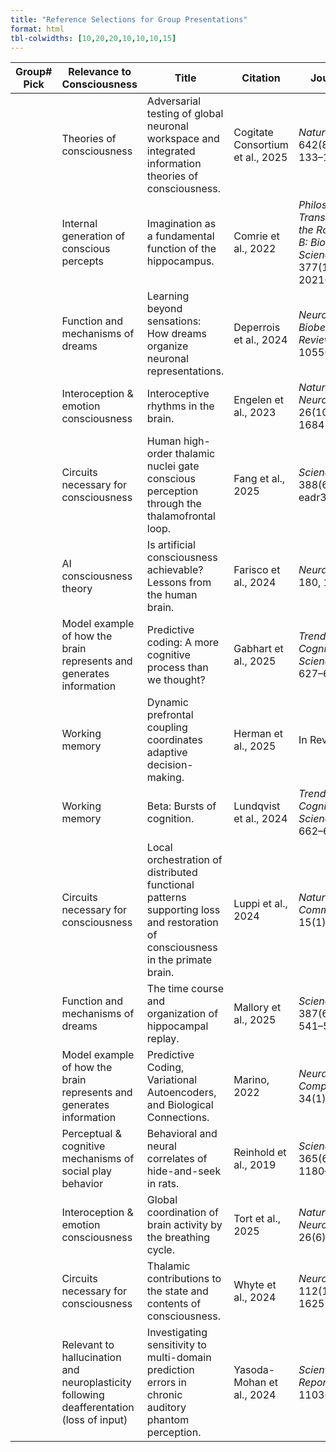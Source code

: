 ```yaml
---
title: "Reference Selections for Group Presentations"
format: html
tbl-colwidths: [10,20,20,10,10,10,15]
---
```



| Group# Pick | Relevance to Consciousness | Title | Citation | Journal info | Reference (online link) |
|---|---|---|---|---|---|
|  | Theories of consciousness | Adversarial testing of global neuronal workspace and integrated information theories of consciousness. | Cogitate Consortium et al., 2025 | *Nature*, 642(8066), 133–142 | <https://doi.org/10.1038/s41586-025-08888-1> |
|  | Internal generation of conscious percepts | Imagination as a fundamental function of the hippocampus. | Comrie et al., 2022 | *Philosophical Transactions of the Royal Society B: Biological Sciences*, 377(1866), 20210336 | <https://doi.org/10.1098/rstb.2021.0336> |
|  | Function and mechanisms of dreams | Learning beyond sensations: How dreams organize neuronal representations. | Deperrois et al., 2024 | *Neuroscience & Biobehavioral Reviews*, 157, 105508 | <https://doi.org/10.1016/j.neubiorev.2023.105508> |
|  | Interoception & emotion consciousness | Interoceptive rhythms in the brain. | Engelen et al., 2023 | *Nature Neuroscience*, 26(10), 1670–1684 | <https://doi.org/10.1038/s41593-023-01425-1> |
|  | Circuits necessary for consciousness | Human high-order thalamic nuclei gate conscious perception through the thalamofrontal loop. | Fang et al., 2025 | *Science*, 388(6742), eadr3675 | <https://doi.org/10.1126/science.adr3675> |
|  | AI consciousness theory | Is artificial consciousness achievable? Lessons from the human brain. | Farisco et al., 2024 | *Neural Networks*, 180, 106714 | <https://doi.org/10.1016/j.neunet.2024.106714> |
|  | Model example of how the brain represents and generates information | Predictive coding: A more cognitive process than we thought? | Gabhart et al., 2025 | *Trends in Cognitive Sciences*, 29(7), 627–640 | <https://doi.org/10.1016/j.tics.2025.01.012> |
|  | Working memory | Dynamic prefrontal coupling coordinates adaptive decision-making. | Herman et al., 2025 | In Review | <https://doi.org/10.21203/rs.3.rs-6296852/v1> |
|  | Working memory | Beta: Bursts of cognition. | Lundqvist et al., 2024 | *Trends in Cognitive Sciences*, 28(7), 662–676 | <https://doi.org/10.1016/j.tics.2024.03.010> |
|  | Circuits necessary for consciousness | Local orchestration of distributed functional patterns supporting loss and restoration of consciousness in the primate brain. | Luppi et al., 2024 | *Nature Communications*, 15(1), 2171 | <https://doi.org/10.1038/s41467-024-46382-w> |
|  | Function and mechanisms of dreams | The time course and organization of hippocampal replay. | Mallory et al., 2025 | *Science*, 387(6733), 541–548 | <https://doi.org/10.1126/science.ads4760> |
|  | Model example of how the brain represents and generates information | Predictive Coding, Variational Autoencoders, and Biological Connections. | Marino, 2022 | *Neural Computation*, 34(1), 1–44 | <https://doi.org/10.1162/neco_a_01458> |
|  | Perceptual & cognitive mechanisms of social play behavior | Behavioral and neural correlates of hide-and-seek in rats. | Reinhold et al., 2019 | *Science*, 365(6458), 1180–1183 | <https://doi.org/10.1126/science.aax4705> |
|  | Interoception & emotion consciousness | Global coordination of brain activity by the breathing cycle. | Tort et al., 2025 | *Nature Reviews Neuroscience*, 26(6), 333–353 | <https://doi.org/10.1038/s41583-025-00920-7> |
|  | Circuits necessary for consciousness | Thalamic contributions to the state and contents of consciousness. | Whyte et al., 2024 | *Neuron*, 112(10), 1611–1625 | <https://doi.org/10.1016/j.neuron.2024.04.019> |
|  | Relevant to hallucination and neuroplasticity following deafferentation (loss of input) | Investigating sensitivity to multi-domain prediction errors in chronic auditory phantom perception. | Yasoda-Mohan et al., 2024 | *Scientific Reports*, 14(1), 11036 | <https://doi.org/10.1038/s41598-024-61045-y> |

